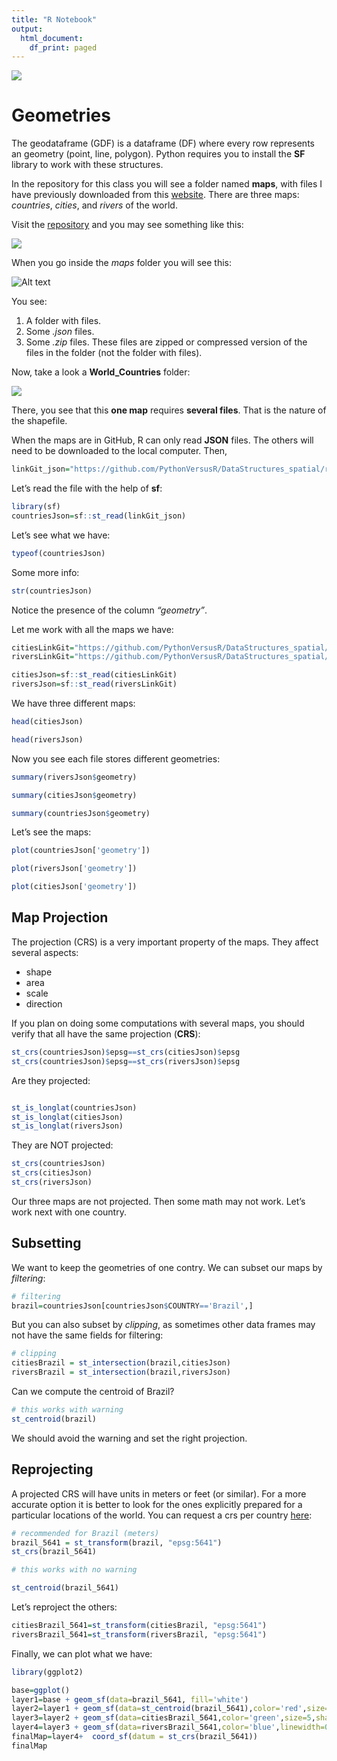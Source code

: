 ```yaml
---
title: "R Notebook"
output:
  html_document:
    df_print: paged
---
```


<img src="https://i.imgur.com/6U6q5jQ.png"/>



# Geometries

The geodataframe (GDF) is a dataframe (DF) where every row represents an geometry  (point, line, polygon). Python requires you to install the **SF** library to work with these structures.

In the repository for this class you will see a folder named **maps**, with files  I have previously downloaded from this [website](https://www.efrainmaps.es/english-version/free-downloads/world/). There are three maps: *countries*, *cities*, and *rivers* of the world.

Visit the [repository](https://github.com/PythonVersusR/DataStructures_spatial/tree/main) and you may see something like this:

<img src="https://github.com/PythonVersusR/DataStructures_spatial/blob/main/pics/repo_Git.jpg?raw=true">

When you go inside the _maps_ folder you will see this:

<img title="a title" alt="Alt text" src="https://github.com/PythonVersusR/DataStructures_spatial/blob/main/pics/repo_Git_mapFolder.jpg?raw=true">

You see:

1.  A folder with files.
2.  Some *.json* files.
3.  Some *.zip* files. These files are zipped or compressed version of the files in the folder (not the folder with files).

Now, take a look a **World_Countries** folder:

<img src="https://github.com/PythonVersusR/DataStructures_spatial/blob/main/pics/repo_Git_mapFolder_shapes.jpg?raw=true">

There, you see that this **one map** requires **several files**. That is the nature of the shapefile.

When the maps are in GitHub, R can only read **JSON** files. The others will need to be downloaded to the local computer. Then,

```r
linkGit_json="https://github.com/PythonVersusR/DataStructures_spatial/raw/main/maps/World_Countries.json"
```


Let's read the file with the help of **sf**:



```r
library(sf)
countriesJson=sf::st_read(linkGit_json)
```



Let's see what we have:


```r
typeof(countriesJson)
```

Some more info:


```r
str(countriesJson)
```

Notice the presence of the column _"geometry"_.

Let me work with all the maps we have:


```r
citiesLinkGit="https://github.com/PythonVersusR/DataStructures_spatial/raw/main/maps/World_Cities.json"
riversLinkGit="https://github.com/PythonVersusR/DataStructures_spatial/raw/main/maps/World_Hydrography.json"

citiesJson=sf::st_read(citiesLinkGit)
riversJson=sf::st_read(riversLinkGit)
```

We have three different maps:


```r
head(citiesJson)
```

```r
head(riversJson)
```


Now you see each file stores different geometries:


```r
summary(riversJson$geometry)
```





```r
summary(citiesJson$geometry)
```


```r
summary(countriesJson$geometry)
```


Let's see the maps:


```r
plot(countriesJson['geometry'])
```


```r
plot(riversJson['geometry'])
```

```r
plot(citiesJson['geometry'])
```




## Map Projection

The projection (CRS) is a very important property of the maps. They affect several aspects:

* shape
* area
* scale
* direction

If you plan on doing some computations with several maps, you should verify that all have the same projection (**CRS**):


```r
st_crs(countriesJson)$epsg==st_crs(citiesJson)$epsg
st_crs(countriesJson)$epsg==st_crs(riversJson)$epsg
```
Are they projected:
```r
```


```r
st_is_longlat(countriesJson)
st_is_longlat(citiesJson)
st_is_longlat(riversJson)
```


They are NOT projected:

```r
st_crs(countriesJson)
st_crs(citiesJson)
st_crs(riversJson)
```




Our three maps are not projected. Then some math may not work. Let's work next with one country.

## Subsetting

We want to keep the geometries of one contry. We can subset our maps by *filtering*:


```r
# filtering 
brazil=countriesJson[countriesJson$COUNTRY=='Brazil',]
```

But you can also subset by *clipping*, as sometimes other data frames may not have the same fields for filtering:


```r
# clipping
citiesBrazil = st_intersection(brazil,citiesJson)
riversBrazil = st_intersection(brazil,riversJson)
```

Can we compute the centroid of Brazil?


```r
# this works with warning
st_centroid(brazil)
```

We should avoid the warning  and set the right projection.

## Reprojecting

A projected CRS will have units in meters or feet (or similar). For a more accurate option it is better to look for the ones explicitly prepared for a particular locations of the world. You can request a crs per country [here](https://epsg.io/?q=brazil+kind%3APROJCRS):


```r
# recommended for Brazil (meters)
brazil_5641 = st_transform(brazil, "epsg:5641")
st_crs(brazil_5641)
```



```r
# this works with no warning

st_centroid(brazil_5641)
```
Let's reproject the others:
```r
citiesBrazil_5641=st_transform(citiesBrazil, "epsg:5641")
riversBrazil_5641=st_transform(riversBrazil, "epsg:5641")
```



Finally, we can plot what we have:


```r

library(ggplot2)

base=ggplot() 
layer1=base + geom_sf(data=brazil_5641, fill='white')
layer2=layer1 + geom_sf(data=st_centroid(brazil_5641),color='red',size=10)
layer3=layer2 + geom_sf(data=citiesBrazil_5641,color='green',size=5,shape='+')
layer4=layer3 + geom_sf(data=riversBrazil_5641,color='blue',linewidth=0.5)
finalMap=layer4+  coord_sf(datum = st_crs(brazil_5641))
finalMap

```




